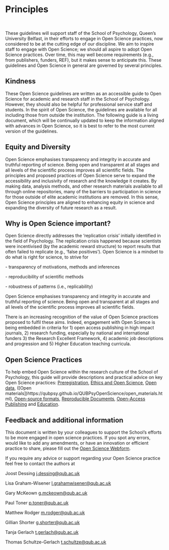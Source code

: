 # Principles  {#Principles .unnumbered}

 

These guidelines will support staff of the School of Psychology, Queen's University Belfast, in their efforts to engage in Open Science practices, now considered to be at the cutting edge of our discipline. We aim to inspire staff to engage with Open Science; we should all aspire to adopt Open Science practices. Over time, this may well become requirements (e.g., from publishers, funders, REF), but it makes sense to anticipate this. These guidelines and Open Science in general are governed by several principles. 

## Kindness 

These Open Science guidelines are written as an accessible guide to Open Science for academic and research staff in the School of Psychology. However, they should also be helpful for professional service staff and students. In the spirit of Open Science, the guidelines are available for all including those from outside the institution. The following guide is a living document, which will be continually updated to keep the information aligned with advances in Open Science, so it is best to refer to the most current version of the guidelines. 

## Equity and Diversity 

Open Science emphasises transparency and integrity in accurate and truthful reporting of science. Being open and transparent at all stages and all levels of the scientific process improves all scientific fields. The principles and proposed practices of Open Science serve to expand the accessibility and inclusivity of research and the knowledge it creates. By making data, analysis methods, and other research materials available to all through online repositories, many of the barriers to participation in science for those outside of elite academic institutions are removed. In this sense, Open Science principles are aligned to enhancing equity in science and expanding the diversity of future research as a result. 

## Why is Open Science important? 

Open Science directly addresses the 'replication crisis' initially identified in the field of Psychology. The replication crisis happened because scientists  were incentivised (by the academic reward structure) to report results that often failed to replicate (e.g., 'false positives'). Open Science is a mindset to do what is right for science, to strive for  

\- transparency of motivations, methods and inferences  

\- reproducibility of scientific methods  

\- robustness of patterns (i.e., replicability) 

Open Science emphasises transparency and integrity in accurate and truthful reporting of science. Being open and transparent at all stages and all levels of the scientific process improves all scientific fields.  

There is an increasing recognition of the value of Open Science practices proposed to fulfil these aims. Indeed, engagement with Open Science is being embedded in criteria for 1) open access publishing in high impact journals, 2) research funding, especially by national and international funders 3) the Research Excellent Framework, 4) academic job descriptions and progression and 5) Higher Education teaching curricula. 

## Open Science Practices 

To help embed Open Science within the research culture of the School of Psychology, this guide will provide descriptions and practical advice on key Open Science practices: [Preregistration](https://qubpsy.github.io/QUBPsyOpenScience/preregistration.html), [Ethics and Open Science](https://qubpsy.github.io/QUBPsyOpenScience/ethics.html), [Open data](https://qubpsy.github.io/QUBPsyOpenScience/open_data.html), (\[Open materials\])https://qubpsy.github.io/QUBPsyOpenScience/open_materials.html), [Open-source formats](https://qubpsy.github.io/QUBPsyOpenScience/open_source_formats.html), [Reproducible Documents](https://qubpsy.github.io/QUBPsyOpenScience/reproducible_documents.html), [Open-Access Publishing](https://qubpsy.github.io/QUBPsyOpenScience/open-access_publishing.html) and [Education](https://qubpsy.github.io/QUBPsyOpenScience/education.html). 

## Feedback and additional information 

This document is written by your colleagues to support the School's efforts to be more engaged in open science practices. If you spot any errors, would like to add any amendments, or have an innovation or efficient practice to share, please fill out the [Open Science Webform](https://qubpsyopensciencewebform.formr.org).

If you require any advice or support regarding your Open Science practice feel free to contact the authors at 

Joost Dessing [j.dessing\@qub.ac.uk](mailto:j.dessing@qub.ac.uk) 

Lisa Graham-Wisener [l.grahamwisener\@qub.ac.uk](mailto:l.grahamwisener@qub.ac.uk)  

Gary McKeown [g.mckeown\@qub.ac.uk](mailto:g.mckeown@qub.ac.uk)  

Paul Toner [p.toner\@qub.ac.uk](mailto:p.toner@qub.ac.uk)  

Matthew Rodger [m.rodger\@qub.ac.uk](mailto:m.rodgers@qub.ac.uk) 

Gillian Shorter [g.shorter\@qub.ac.uk](mailto:g.shorter@qub.ac.uk) 

Tanja Gerlach [t.gerlach\@qub.ac.uk](mailto:t.gerlach@qub.ac.uk) 

Thomas Schultze-Gerlach [t.schultze\@qub.ac.uk](mailto:t.schultze@qub.ac.uk) 
